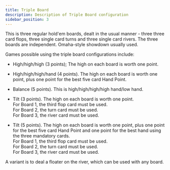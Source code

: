 ```yaml
---
title: Triple Board
description: Description of Triple Board configuration
sidebar_position: 3
---
```



This is three regular hold'em boards, dealt in the usual manner - three
three card flops, three single card turns and three single card rivers.
The three boards are independent. Omaha-style showdown usually used.

<PokerBoardViewer configPath="/data/boards/triple-board.json" />

Games possible using the triple board configurations include:

- High/high/high (3 points); The high on each board is worth one point.

- High/high/high/hand (4 points). The high on each board is worth one
  point, plus one point for the best five card Hand Point.

- Balance (5 points). This is high/high/high/high hand/low hand.

- Tilt (3 points). The high on each board is worth one point.\
  For Board 1, the third flop card must be used.\
  For Board 2, the turn card must be used.\
  For Board 3, the river card must be used.

- Tilt (5 points). The high on each board is worth one point, plus one
  point for the best five card Hand Point and one point for the best
  hand using the three mandatory cards.\
  For Board 1, the third flop card must be used.\
  For Board 2, the turn card must be used.\
  For Board 3, the river card must be used.

A variant is to deal a floater on the river, which can be used with any
board.
